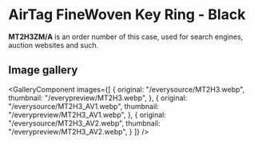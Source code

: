 
# AirTag FineWoven Key Ring - Black

<Callout type='info' emoji='👉🏻'>**MT2H3ZM/A** is an order number of this case, used for search engines, auction websites and such.</Callout>

## Image gallery

<GalleryComponent
    images={[
      {
        original: "/everysource/MT2H3.webp",
        thumbnail: "/everypreview/MT2H3.webp",
      },
      {
        original: "/everysource/MT2H3_AV1.webp",
        thumbnail: "/everypreview/MT2H3_AV1.webp",
      },
      {
        original: "/everysource/MT2H3_AV2.webp",
        thumbnail: "/everypreview/MT2H3_AV2.webp",
      }
    ]}
  />
